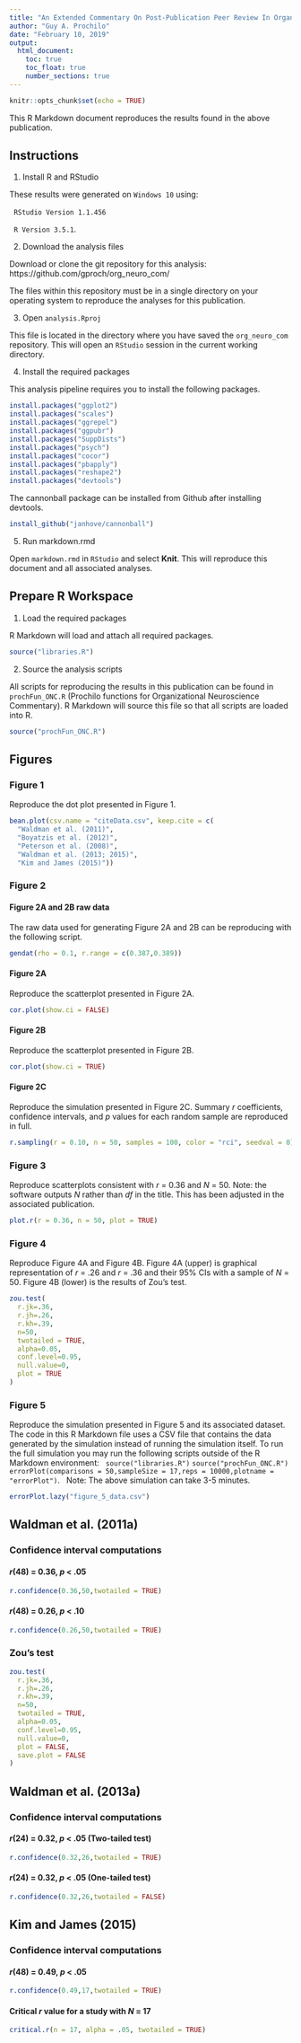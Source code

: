 ```yaml
---
title: "An Extended Commentary On Post-Publication Peer Review In Organizational Neuroscience"
author: "Guy A. Prochilo"
date: "February 10, 2019"
output:
  html_document:
    toc: true
    toc_float: true
    number_sections: true
---
```


```r
knitr::opts_chunk$set(echo = TRUE)
```

This R Markdown document reproduces the results found in the above publication.

## Instructions

1. Install R and RStudio

These results were generated on `Windows 10` using:

&nbsp;
`RStudio Version 1.1.456`

&nbsp;
`R Version 3.5.1`.

2. Download the analysis files

Download or clone the git repository for this analysis: https://github.com/gproch/org_neuro_com/
&nbsp;

The files within this repository must be in a single directory on your operating system to reproduce the analyses for this publication.

3. Open `analysis.Rproj`

This file is located in the directory where you have saved the `org_neuro_com` repository. This will open an `RStudio` session in the current working directory.

4. Install the required packages

This analysis pipeline requires you to install the following packages.

```r
install.packages("ggplot2")
install.packages("scales")
install.packages("ggrepel")
install.packages("ggpubr")
install.packages("SuppDists")
install.packages("psych")
install.packages("cocor")
install.packages("pbapply")
install.packages("reshape2")
install.packages("devtools")
```

The cannonball package can be installed from Github after installing devtools.

```r
install_github("janhove/cannonball")
```

5. Run markdown.rmd

Open `markdown.rmd` in `RStudio` and select **Knit**. This will reproduce this document and all associated analyses. 

## Prepare R Workspace

1. Load the required packages

R Markdown will load and attach all required packages.

```r
source("libraries.R")
```

2. Source the analysis scripts

All scripts for reproducing the results in this publication can be found in `prochFun_ONC.R` (Prochilo functions for Organizational Neuroscience Commentary). R Markdown will source this file so that all scripts are loaded into R. 

```r
source("prochFun_ONC.R")
```

## Figures

### Figure 1

Reproduce the dot plot presented in Figure 1. 

```r
bean.plot(csv.name = "citeData.csv", keep.cite = c(
  "Waldman et al. (2011)",
  "Boyatzis et al. (2012)",
  "Peterson et al. (2008)",
  "Waldman et al. (2013; 2015)",
  "Kim and James (2015)"))
```

### Figure 2

#### Figure 2A and 2B raw data

The raw data used for generating Figure 2A and 2B can be reproducing with the following script. 

```r
gendat(rho = 0.1, r.range = c(0.387,0.389))
```

#### Figure 2A

Reproduce the scatterplot presented in Figure 2A. 

```r
cor.plot(show.ci = FALSE)
```

#### Figure 2B

Reproduce the scatterplot presented in Figure 2B.

```r
cor.plot(show.ci = TRUE)
```

#### Figure 2C

Reproduce the simulation presented in Figure 2C. Summary _r_ coefficients, confidence intervals, and _p_ values for each random sample are reproduced in full. 

```r
r.sampling(r = 0.10, n = 50, samples = 100, color = "rci", seedval = 0)
```

### Figure 3

Reproduce scatterplots consistent with _r_ = 0.36 and _N_ = 50. Note: the software outputs _N_ rather than _df_ in the title. This has been adjusted in the associated publication. 

```r
plot.r(r = 0.36, n = 50, plot = TRUE)
```

### Figure 4

Reproduce Figure 4A and Figure 4B. Figure 4A (upper) is graphical representation of _r_ = .26 and _r_ = .36 and their 95% CIs with a sample of _N_ = 50. Figure 4B (lower) is the results of Zou's test. 

```r
zou.test(
  r.jk=.36, 
  r.jh=.26, 
  r.kh=.39, 
  n=50, 
  twotailed = TRUE, 
  alpha=0.05, 
  conf.level=0.95, 
  null.value=0,
  plot = TRUE
)
```

### Figure 5

Reproduce the simulation presented in Figure 5 and its associated dataset. The code in this R Markdown file uses a CSV file that contains the data generated by the simulation instead of running the simulation itself. To run the full simulation you may run the following scripts outside of the R Markdown environment:
&nbsp;
`source("libraries.R")`
`source("prochFun_ONC.R")`
`errorPlot(comparisons = 50,sampleSize = 17,reps = 10000,plotname = "errorPlot")`. 
&nbsp;
Note: The above simulation can take 3-5 minutes.

```r
errorPlot.lazy("figure_5_data.csv")
```

## Waldman et al. (2011a)

### Confidence interval computations

#### _r_(48) = 0.36, _p_ < .05

```r
r.confidence(0.36,50,twotailed = TRUE)
```

####  _r_(48) = 0.26, _p_ < .10

```r
r.confidence(0.26,50,twotailed = TRUE)
```

### Zou's test

```r
zou.test(
  r.jk=.36, 
  r.jh=.26, 
  r.kh=.39, 
  n=50, 
  twotailed = TRUE, 
  alpha=0.05, 
  conf.level=0.95, 
  null.value=0,
  plot = FALSE,
  save.plot = FALSE
)
```


## Waldman et al. (2013a)

### Confidence interval computations

#### _r_(24) = 0.32, _p_ < .05 (Two-tailed test)

```r
r.confidence(0.32,26,twotailed = TRUE)
```

#### _r_(24) = 0.32, _p_ < .05 (One-tailed test)

```r
r.confidence(0.32,26,twotailed = FALSE)
```

## Kim and James (2015)

### Confidence interval computations

#### _r_(48) = 0.49, _p_ < .05

```r
r.confidence(0.49,17,twotailed = TRUE)
```

#### Critical _r_ value for a study with _N_ = 17

```r
critical.r(n = 17, alpha = .05, twotailed = TRUE)
```

